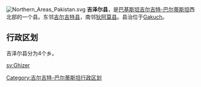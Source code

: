 [[File:Northern_Areas_Pakistan.svg|right]]
'''吉泽尔县'''，是[[巴基斯坦|巴基斯坦]][[吉尔吉特-巴尔蒂斯坦|吉尔吉特-巴尔蒂斯坦]]西北部的一个县。东邻[[吉尔吉特县|吉尔吉特县]]，南邻[[狄阿莫县|狄阿莫县]]。县治位于[[Gakuch|Gakuch]]。

== 行政区划 ==
吉泽尔县分为4个乡。


{{吉尔吉特-巴尔蒂斯坦行政区划}}
[[Category:吉尔吉特-巴尔蒂斯坦行政区划|Category:吉尔吉特-巴尔蒂斯坦行政区划]]

[[sv:Ghizer|sv:Ghizer]]